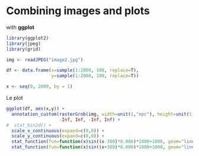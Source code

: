 Combining images and plots
========================================================
with **ggplot**

```r
library(ggplot2)
library(jpeg)
library(grid)

img <- readJPEG("image2.jpg")

df <- data.frame(x=sample(1:2000, 100, replace=T), 
                 y=sample(1:2000, 100, replace=T))

x <- seq(0, 2000, by = 1)

```

Le plot

```r


ggplot(df, aes(x,y)) + 
  annotation_custom(rasterGrob(img, width=unit(1,"npc"), height=unit(1,"npc")), 
                    -Inf, Inf, -Inf, Inf) +
#  stat_bin2d() +
  scale_x_continuous(expand=c(0,0)) +
  scale_y_continuous(expand=c(0,0)) +
  stat_function(fun=function(x)sin((x-300)*0.006)*1000+1000, geom="line", aes(colour="red")) +
  stat_function(fun=function(x)sin((x+300)*0.006)*1000+1000, geom="line", aes(colour="blue"))

```


